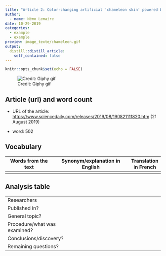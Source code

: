 ```yaml
---
title: "Article 2: Color-changing artificial 'chameleon skin' powered by nanomachines"
author:
  - name: Némo Lemaire
date: 10-29-2019
categories:
  - example
  - example
preview: image_texte/chameleon.gif
output:
  distill::distill_article:
    self_contained: false
---
```


```r
knitr::opts_chunk$set(echo = FALSE)
```

![Credit: Giphy gif](image_texte/chameleon.gif)

## Article (url) and word count

* URL of the article: <https://www.sciencedaily.com/releases/2019/08/190821111820.htm> (21 August 2019)

* word: 502

## Vocabulary 

| Words from the text | Synonym/explanation in English | Translation in French|
| ------------------- | ------------------------------ |------------|
|             |            |         |

## Analysis table 

|                              |                                                                     |
| ---------------------------- | ------------------------------------------------------------------- |
| Researchers                  |    |
| Published in?                |    |
| General topic?               |    |
| Procedure/what was examined? |    |
| Conclusions/discovery?       |    |
| Remaining questions?         |    |
